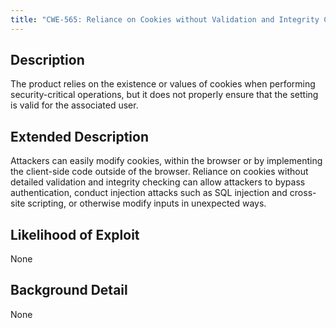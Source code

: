 ```yaml
---
title: "CWE-565: Reliance on Cookies without Validation and Integrity Checking"
---
```


## Description
The product relies on the existence or values of cookies when performing security-critical operations, but it does not properly ensure that the setting is valid for the associated user.

## Extended Description
Attackers can easily modify cookies, within the browser or by implementing the client-side code outside of the browser. Reliance on cookies without detailed validation and integrity checking can allow attackers to bypass authentication, conduct injection attacks such as SQL injection and cross-site scripting, or otherwise modify inputs in unexpected ways.

## Likelihood of Exploit
None

## Background Detail
None
        